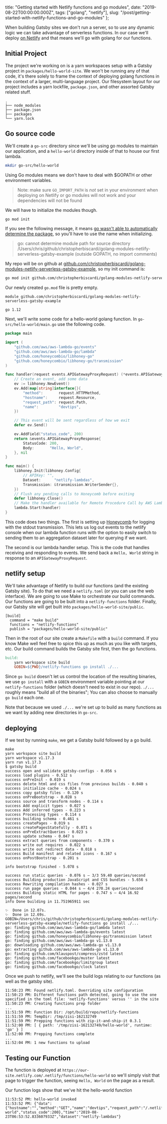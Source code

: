   title:
    "Getting started with Netlify functions and go modules",
  date: "2019-08-22T00:00:00.000Z",
  tags: ["golang", "netlify"],
  slug:
    "/post/getting-started-with-netlify-functions-and-go-modules"
};

When building Gatsby sites we don't run a server, so to use
any dynamic logic we can take advantage of serverless
functions. In our case we'll deploy
[on Netlify](https://www.netlify.com/) and that means we'll
go with golang for our functions.

## Initial Project

The project we're working on is a yarn workspaces setup with
a Gatsby project in `packages/hello-world-site`. We won't be
running any of that code, it's there solely to frame the
context of deploying golang functions in the context of a
larger, multi-language project. Our filesystem layout for
our project includes a yarn lockfile, `package.json`, and
other assorted Gatsby related stuff.

```
.
├── node_modules
├── package.json
├── packages
└── yarn.lock
```

## Go source code

We'll create a `go-src` directory since we'll be using go
modules to maintain our application, and a `hello-world`
directory inside of that to house our first lambda.

```sh
mkdir go-src/hello-world
```

Using Go modules means we don't have to deal with \$GOPATH
or other environment variables.

> Note: make sure `GO_IMPORT_PATH` is _not_ set in your
> environment when deploying on Netlify or go modules will
> not work and your dependencies will not be found

We will have to initialize the modules though.

```sh
go mod init
```

If you see the following message, it means
[go wasn't able to automatically determine the package](https://github.com/golang/go/wiki/Modules#why-does-go-mod-init-give-the-error-cannot-determine-module-path-for-source-directory),
so you'll have to use the name when initializing.

> go: cannot determine module path for source directory
> /Users/chris/github/christopherbiscardi/golang-modules-netlify-serverless-gatsby-example
> (outside GOPATH, no import comments)

My repo will be on github at
[github.com/christopherbiscardi/golang-modules-netlify-serverless-gatsby-example](github.com/christopherbiscardi/golang-modules-netlify-serverless-gatsby-example),
so my init command is:

```sh
go mod init github.com/christopherbiscardi/golang-modules-netlify-serverless-gatsby-example
```

Our newly created `go.mod` file is pretty empty.

```
module github.com/christopherbiscardi/golang-modules-netlify-serverless-gatsby-example

go 1.12
```

Next, we'll write some code for a hello-world golang
function. In `go-src/hello-world/main.go` use the following
code.

```go
package main

import (
	"github.com/aws/aws-lambda-go/events"
	"github.com/aws/aws-lambda-go/lambda"
	"github.com/honeycombio/libhoney-go"
	"github.com/honeycombio/libhoney-go/transmission"
)

func handler(request events.APIGatewayProxyRequest) (*events.APIGatewayProxyResponse, error) {
	// Create an event, add some data
	ev := libhoney.NewEvent()
	ev.Add(map[string]interface{}{
		"method":       request.HTTPMethod,
		"hostname":     request.Resource,
		"request_path": request.Path,
		"name":         "devtips",
	})

	// This event will be sent regardless of how we exit
	defer ev.Send()

	ev.AddField("status_code", 200)
	return &events.APIGatewayProxyResponse{
		StatusCode: 200,
		Body:       "Hello, World",
	}, nil
}

func main() {
	libhoney.Init(libhoney.Config{
		// APIKey: "",
		Dataset:      "netlify-lambdas",
		Transmission: &transmission.WriterSender{},
	})
	// Flush any pending calls to Honeycomb before exiting
	defer libhoney.Close()
	// Make the handler available for Remote Procedure Call by AWS Lambda
	lambda.Start(handler)
}
```

This code does two things. The first is setting up
[Honeycomb](https://www.honeycomb.io/) for logging with the
stdout transmission. This lets us log out events to the
netlify console when our lambda function runs with the
option to easily switch to sending them to an aggregation
dataset later for querying if we want.

The second is our lambda handler setup. This is the code
that handles receiving and responding to events. We send
back a `Hello, World` string in response to an
`APIGatewayProxyRequest`.

## netlify setup

We'll take advantage of Netlify to build our functions (and
the existing Gatsby site). To do that we need a
`netlify.toml` (or you can use the web interface). We are
going to use Make to orchestrate our build commands. Our
functions are going to be built into a `netlify-functions`
folder. Finally, our Gatsby site will get built into
`packages/hello-world-site/public`.

```
[build]
  command = "make build"
  functions = "netlify-functions"
  publish = "packages/hello-world-site/public"
```

Then in the root of our site create a `Makefile` with a
`build` command. If you know Make well feel free to spice
this up as much as you like with targets, etc. Our build
command builds the Gatsby site first, then the go functions.

```makefile
build:
	yarn workspace site build
	GOBIN=${PWD}/netlify-functions go install ./...
```

Since `go build` doesn't let us control the location of the
resulting binaries, we use `go install` with a `GOBIN`
environment variable pointing at our `netlify-functions`
folder (which doesn't need to exist in our repo). `./...`
roughly means "build all of the binaries"; You can also
choose to manually `go build` each one.

Note that because we used `./...` we're set up to build as
many functions as we want by adding new directories in
`go-src`.

## deploying

If we test by running `make`, we get a Gatsby build followed
by a go build.

```shell
make
yarn workspace site build
yarn workspace v1.17.3
yarn run v1.17.3
$ gatsby build
success open and validate gatsby-configs - 0.056 s
success load plugins - 0.512 s
success onPreInit - 0.019 s
success delete html and css files from previous builds - 0.040 s
success initialize cache - 0.024 s
success copy gatsby files - 0.120 s
success onPreBootstrap - 0.028 s
success source and transform nodes - 0.114 s
success Add explicit types - 0.027 s
success Add inferred types - 0.223 s
success Processing types - 0.114 s
success building schema - 0.461 s
success createPages - 0.019 s
success createPagesStatefully - 0.071 s
success onPreExtractQueries - 0.023 s
success update schema - 0.047 s
success extract queries from components - 0.370 s
success write out requires - 0.022 s
success write out redirect data - 0.018 s
success Build manifest and related icons - 0.167 s
success onPostBootstrap - 0.201 s
⠀
info bootstrap finished - 5.078 s
⠀
success run static queries - 0.076 s — 3/3 59.40 queries/second
success Building production JavaScript and CSS bundles - 5.656 s
success Rewriting compilation hashes - 0.027 s
success run page queries - 0.044 s — 4/4 270.24 queries/second
success Building static HTML for pages - 0.747 s — 4/4 16.92 pages/second
info Done building in 11.751965911 sec

✨  Done in 12.07s.
✨  Done in 12.69s.
GOBIN=/Users/chris/github/christopherbiscardi/golang-modules-netlify-serverless-gatsby-example/netlify-functions go install ./...
go: finding github.com/aws/aws-lambda-go/lambda latest
go: finding github.com/aws/aws-lambda-go/events latest
go: finding github.com/honeycombio/libhoney-go/transmission latest
go: finding github.com/aws/aws-lambda-go v1.13.0
go: downloading github.com/aws/aws-lambda-go v1.13.0
go: extracting github.com/aws/aws-lambda-go v1.13.0
go: finding github.com/klauspost/compress/zstd latest
go: finding github.com/facebookgo/muster latest
go: finding github.com/facebookgo/limitgroup latest
go: finding github.com/facebookgo/clock latest
```

Once we push to netlify, we'll see the build logs relating
to our functions (as well as the gatsby site).

```
11:50:23 PM: Found netlify.toml. Overriding site configuration
11:50:23 PM: Different functions path detected, going to use the one specified in the toml file: 'netlify-functions' versus '' in the site
11:50:23 PM: Creating functions prep folder
...
11:51:59 PM: Function Dir: /opt/build/repo/netlify-functions
11:51:59 PM: TempDir: /tmp/zisi-162132749
11:51:59 PM: Prepping functions with zip-it-and-ship-it 0.3.1
11:52:00 PM: [ { path: '/tmp/zisi-162132749/hello-world', runtime: 'go' } ]
11:52:00 PM: Prepping functions complete
...
11:52:04 PM: 1 new functions to upload
```

## Testing our Function

The function is deployed at
`https://our-site.netlify.com/.netlify/functions/hello-world`
so we'll simply visit that page to trigger the function,
seeing `Hello, World` on the page as a result.

Our function logs show that we've hit the hello-world
function

```
11:53:52 PM: hello-world invoked
11:53:52 PM: {"data":{"hostname":"","method":"GET","name":"devtips","request_path":"/.netlify/functions/hello-world","status_code":200},"time":"2019-08-23T06:53:52.833607933Z","dataset":"netlify-lambdas"}
```
